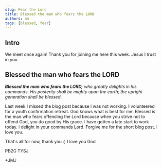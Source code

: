 ```yaml
---
slug: Fear the Lord
title: Blessed the man who fears the LORD
authors: mm
tags: [blessed, fear]
---
```


## Intro

We meet once again! Thank you for joining me here this week. 
Jesus I trust in you.

## Blessed the man who fears the LORD

> 
***Blessed the man who fears the LORD,***
*who greatly delights in his commands.
His posterity shall be mighty upon the earth;
the upright generation shall be blessed.*

Last week I missed the blog post because I was not working. I volunteered for a youth confirmation retreat. God knows what is best for me. 
Blessed is the man who fears offending the Lord because when you strive not to offend God, you do good by His grace. I have gotten a late start to work today.
I delight in your commands Lord. Forgive me for the short blog post. I love you. 

 That's all for now, thank you :) I love you God

 PB2G TYSJ

 +JMJ